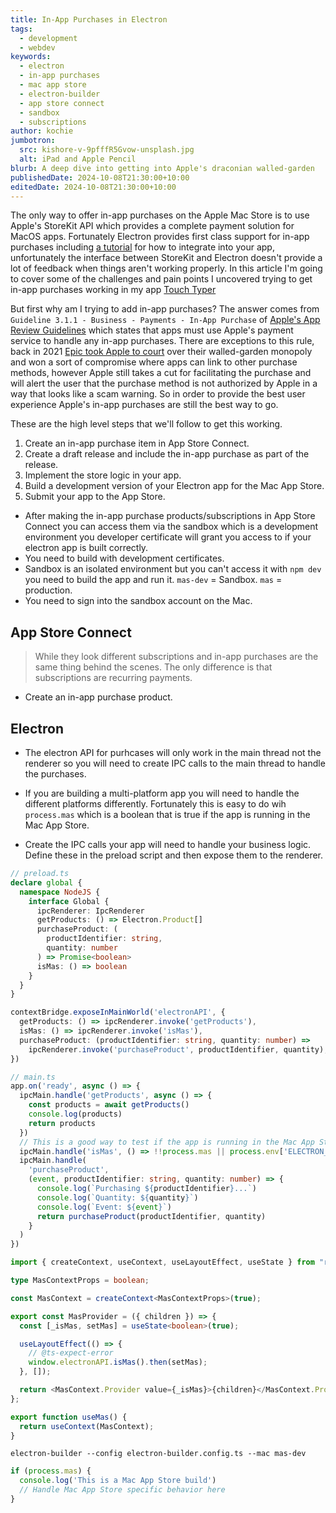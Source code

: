 ```yaml
---
title: In-App Purchases in Electron
tags:
  - development
  - webdev
keywords:
  - electron
  - in-app purchases
  - mac app store
  - electron-builder
  - app store connect
  - sandbox
  - subscriptions
author: kochie
jumbotron:
  src: kishore-v-9pfffR5Gvow-unsplash.jpg
  alt: iPad and Apple Pencil
blurb: A deep dive into getting into Apple's draconian walled-garden
publishedDate: 2024-10-08T21:30:00+10:00
editedDate: 2024-10-08T21:30:00+10:00
---
```


The only way to offer in-app purchases on the Apple Mac Store is to use Apple's
StoreKit API which provides a complete payment solution for MacOS apps.
Fortunately Electron provides first class support for in-app purchases including
[a tutorial](https://www.electronjs.org/docs/latest/tutorial/in-app-purchases/)
for how to integrate into your app, unfortunately the interface between StoreKit
and Electron doesn't provide a lot of feedback when things aren't working
properly. In this article I'm going to cover some of the challenges and pain
points I uncovered trying to get in-app purchases working in my app
[Touch Typer](https://touch-typer.kochie.io)

But first why am I trying to add in-app purchases? The answer comes from
`Guideline 3.1.1 - Business - Payments - In-App Purchase` of
[Apple's App Review Guidelines](https://developer.apple.com/app-store/review/guidelines/#in-app-purchase)
which states that apps must use Apple's payment service to handle any in-app
purchases. There are exceptions to this rule, back in 2021
[Epic took Apple to court](https://www.theverge.com/2021/9/12/22667694/epic-v-apple-trial-fortnite-judge-yvonne-gonzalez-rogers-final-ruling-injunction-breakdown)
over their walled-garden monopoly and won a sort of compromise where apps can
link to other purchase methods, however Apple still takes a cut for facilitating
the purchase and will alert the user that the purchase method is not authorized
by Apple in a way that looks like a scam warning. So in order to provide the
best user experience Apple's in-app purchases are still the best way to go.

These are the high level steps that we'll follow to get this working.

1. Create an in-app purchase item in App Store Connect.
2. Create a draft release and include the in-app purchase as part of the
   release.
3. Implement the store logic in your app.
4. Build a development version of your Electron app for the Mac App Store.
5. Submit your app to the App Store.

- After making the in-app purchase products/subscriptions in App Store Connect
  you can access them via the sandbox which is a development environment you
  developer certificate will grant you access to if your electron app is built
  correctly.
- You need to build with development certificates.
- Sandbox is an isolated environment but you can't access it with `npm dev` you
  need to build the app and run it. `mas-dev` = Sandbox. `mas` = production.
- You need to sign into the sandbox account on the Mac.

## App Store Connect

> While they look different subscriptions and in-app purchases are the same
> thing behind the scenes. The only difference is that subscriptions are
> recurring payments.

- Create an in-app purchase product.

## Electron

- The electron API for purhcases will only work in the main thread not the
  renderer so you will need to create IPC calls to the main thread to handle the
  purchases.
- If you are building a multi-platform app you will need to handle the different
  platforms differently. Fortunately this is easy to do wih `process.mas` which
  is a boolean that is true if the app is running in the Mac App Store.

- Create the IPC calls your app will need to handle your business logic. Define
  these in the preload script and then expose them to the renderer.

```typescript
// preload.ts
declare global {
  namespace NodeJS {
    interface Global {
      ipcRenderer: IpcRenderer
      getProducts: () => Electron.Product[]
      purchaseProduct: (
        productIdentifier: string,
        quantity: number
      ) => Promise<boolean>
      isMas: () => boolean
    }
  }
}

contextBridge.exposeInMainWorld('electronAPI', {
  getProducts: () => ipcRenderer.invoke('getProducts'),
  isMas: () => ipcRenderer.invoke('isMas'),
  purchaseProduct: (productIdentifier: string, quantity: number) =>
    ipcRenderer.invoke('purchaseProduct', productIdentifier, quantity),
})
```

```typescript
// main.ts
app.on('ready', async () => {
  ipcMain.handle('getProducts', async () => {
    const products = await getProducts()
    console.log(products)
    return products
  })
  // This is a good way to test if the app is running in the Mac App Store
  ipcMain.handle('isMas', () => !!process.mas || process.env['ELECTRON_IS_MAS'])
  ipcMain.handle(
    'purchaseProduct',
    (event, productIdentifier: string, quantity: number) => {
      console.log(`Purchasing ${productIdentifier}...`)
      console.log(`Quantity: ${quantity}`)
      console.log(`Event: ${event}`)
      return purchaseProduct(productIdentifier, quantity)
    }
  )
})
```

```typescript
import { createContext, useContext, useLayoutEffect, useState } from "react";

type MasContextProps = boolean;

const MasContext = createContext<MasContextProps>(true);

export const MasProvider = ({ children }) => {
  const [_isMas, setMas] = useState<boolean>(true);

  useLayoutEffect(() => {
    // @ts-expect-error
    window.electronAPI.isMas().then(setMas);
  }, []);

  return <MasContext.Provider value={_isMas}>{children}</MasContext.Provider>;
};

export function useMas() {
  return useContext(MasContext);
}
```

```shell
electron-builder --config electron-builder.config.ts --mac mas-dev
```

```ts
if (process.mas) {
  console.log('This is a Mac App Store build')
  // Handle Mac App Store specific behavior here
}
```
